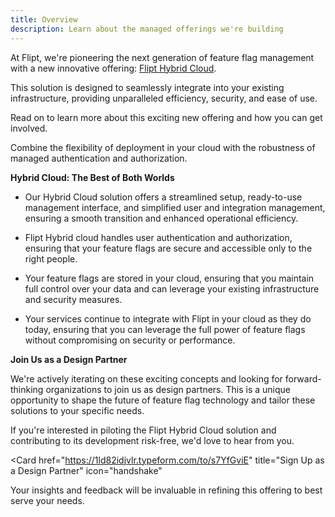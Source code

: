 ```yaml
---
title: Overview
description: Learn about the managed offerings we're building
---
```


At Flipt, we're pioneering the next generation of feature flag management with a new innovative offering: [Flipt Hybrid Cloud](/managed/hybrid).

This solution is designed to seamlessly integrate into your existing infrastructure, providing unparalleled efficiency, security, and ease of use.

Read on to learn more about this exciting new offering and how you can get involved.

<Card href="/managed/hybrid" title="Hybrid Cloud" icon="server">
  Combine the flexibility of deployment in your cloud with the robustness of
  managed authentication and authorization.
</Card>

**Hybrid Cloud: The Best of Both Worlds**

- Our Hybrid Cloud solution offers a streamlined setup, ready-to-use management interface, and simplified user and integration management, ensuring a smooth transition and enhanced operational efficiency.

- Flipt Hybrid cloud handles user authentication and authorization, ensuring that your feature flags are secure and accessible only to the right people.

- Your feature flags are stored in your cloud, ensuring that you maintain full control over your data and can leverage your existing infrastructure and security measures.

- Your services continue to integrate with Flipt in your cloud as they do today, ensuring that you can leverage the full power of feature flags without compromising on security or performance.

**Join Us as a Design Partner**

We're actively iterating on these exciting concepts and looking for forward-thinking organizations to join us as design partners. This is a unique opportunity to shape the future of feature flag technology and tailor these solutions to your specific needs.

If you're interested in piloting the Flipt Hybrid Cloud solution and contributing to its development risk-free, we'd love to hear from you.

<Card
  href="https://1ld82idjvlr.typeform.com/to/s7YfGviE"
  title="Sign Up as a Design Partner"
  icon="handshake"
>
  Your insights and feedback will be invaluable in refining this offering to
  best serve your needs.
</Card>
